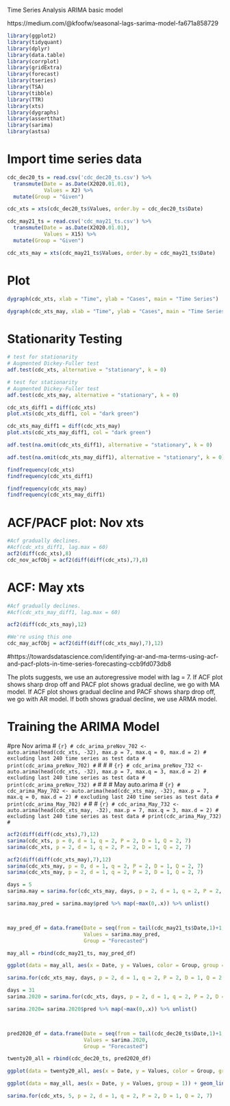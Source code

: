 Time Series Analysis ARIMA basic model

https://medium.com/@kfoofw/seasonal-lags-sarima-model-fa671a858729
```{r, message = FALSE}

library(ggplot2)
library(tidyquant)
library(dplyr)
library(data.table)
library(corrplot)
library(gridExtra)
library(forecast)
library(tseries)
library(TSA)
library(tibble)
library(TTR)
library(xts)
library(dygraphs)
library(assertthat)
library(sarima)
library(astsa)
```

# Import time series data
```{r}
cdc_dec20_ts = read.csv('cdc_dec20_ts.csv') %>% 
  transmute(Date = as.Date(X2020.01.01),
            Values = X2) %>% 
  mutate(Group = "Given")

cdc_xts = xts(cdc_dec20_ts$Values, order.by = cdc_dec20_ts$Date)

cdc_may21_ts = read.csv('cdc_may21_ts.csv') %>% 
  transmute(Date = as.Date(X2020.01.01),
            Values = X15) %>% 
  mutate(Group = "Given")

cdc_xts_may = xts(cdc_may21_ts$Values, order.by = cdc_may21_ts$Date)
```

# Plot
```{r}
dygraph(cdc_xts, xlab = "Time", ylab = "Cases", main = "Time Series")

```

```{r}
dygraph(cdc_xts_may, xlab = "Time", ylab = "Cases", main = "Time Series")
```

# Stationarity Testing
```{r}
# test for stationarity
# Augmented Dickey-Fuller test
adf.test(cdc_xts, alternative = "stationary", k = 0)
```

```{r}
# test for stationarity
# Augmented Dickey-Fuller test
adf.test(cdc_xts_may, alternative = "stationary", k = 0)
```

```{r}
cdc_xts_diff1 = diff(cdc_xts)
plot.xts(cdc_xts_diff1, col = "dark green")
```

```{r}
cdc_xts_may_diff1 = diff(cdc_xts_may)
plot.xts(cdc_xts_may_diff1, col = "dark green")
```

```{r}
adf.test(na.omit(cdc_xts_diff1), alternative = "stationary", k = 0)
```

```{r}
adf.test(na.omit(cdc_xts_may_diff1), alternative = "stationary", k = 0)
```

```{r}
findfrequency(cdc_xts)
findfrequency(cdc_xts_diff1)

findfrequency(cdc_xts_may)
findfrequency(cdc_xts_may_diff1)
```

# ACF/PACF plot: Nov xts
```{r}
#Acf gradually declines.
#Acf(cdc_xts_diff1, lag.max = 60)
acf2(diff(cdc_xts),8)
cdc_nov_acfObj = acf2(diff(diff(cdc_xts),7),8)
```

# ACF: May xts
```{r}
#Acf gradually declines.
#Acf(cdc_xts_may_diff1, lag.max = 60)

acf2(diff(cdc_xts_may),12)

#We're using this one 
cdc_may_acfObj = acf2(diff(diff(cdc_xts_may),7),12)
```

#https://towardsdatascience.com/identifying-ar-and-ma-terms-using-acf-and-pacf-plots-in-time-series-forecasting-ccb9fd073db8

The plots suggests, we use an autoregressive model with lag = 7. If ACF plot shows sharp drop off and PACF plot shows gradual decline, we go with MA model. If ACF plot shows gradual decline and PACF shows sharp drop off, we go with AR model. If both shows gradual decline, we use ARMA model.

# Training the ARIMA Model
#pre Nov arima
# ```{r}
# cdc_arima_preNov_702 <- auto.arima(head(cdc_xts, -32), max.p = 7, max.q = 0, max.d = 2) # excluding last 240 time series as test data
# print(cdc_arima_preNov_702)
# ```
# 
# 
# ```{r}
# cdc_arima_preNov_732 <- auto.arima(head(cdc_xts, -32), max.p = 7, max.q = 3, max.d = 2) # excluding last 240 time series as test data
# print(cdc_arima_preNov_732)
# ```
# 
# # May auto.arima
# ```{r}
# cdc_arima_May_702 <- auto.arima(head(cdc_xts_may, -32), max.p = 7, max.q = 0, max.d = 2) # excluding last 240 time series as test data
# print(cdc_arima_May_702)
# ```
# 
# ```{r}
# cdc_arima_May_732 <- auto.arima(head(cdc_xts_may, -32), max.p = 7, max.q = 3, max.d = 2) # excluding last 240 time series as test data
# print(cdc_arima_May_732)
# ```

```{r}
acf2(diff(diff(cdc_xts),7),12)
sarima(cdc_xts, p = 0, d = 1, q = 2, P = 2, D = 1, Q = 2, 7)
sarima(cdc_xts, p = 2, d = 1, q = 2, P = 2, D = 1, Q = 2, 7)
```

```{r}
acf2(diff(diff(cdc_xts_may),7),12)
sarima(cdc_xts_may, p = 0, d = 1, q = 2, P = 2, D = 1, Q = 2, 7)
sarima(cdc_xts_may, p = 2, d = 1, q = 2, P = 2, D = 1, Q = 2, 7)
```



```{r}
days = 5
sarima.may = sarima.for(cdc_xts_may, days, p = 2, d = 1, q = 2, P = 2, D = 1, Q = 2, 7) 

sarima.may_pred = sarima.may$pred %>% map(~max(0,.x)) %>% unlist()



may_pred_df = data.frame(Date = seq(from = tail(cdc_may21_ts$Date,1)+1, by = 1, length.out = days),
                         Values = sarima.may_pred,
                         Group = "Forecasted")

may_all = rbind(cdc_may21_ts, may_pred_df)

ggplot(data = may_all, aes(x = Date, y = Values, color = Group, group = 1)) + geom_line() + coord_x_date(xlim = c("2021-03-01","2021-15-05"), ylim = (c(-10,5500))) + ggtitle("Time Series")
```
```{r}
sarima.for(cdc_xts_may, days, p = 2, d = 1, q = 2, P = 2, D = 1, Q = 2, 7) 
```
```{r}
days = 31
sarima.2020 = sarima.for(cdc_xts, days, p = 2, d = 1, q = 2, P = 2, D = 1, Q = 2, 7) 

sarima.2020= sarima.2020$pred %>% map(~max(0,.x)) %>% unlist()



pred2020_df = data.frame(Date = seq(from = tail(cdc_dec20_ts$Date,1)+1, by = 1, length.out = days),
                         Values = sarima.2020,
                         Group = "Forecasted")

twenty20_all = rbind(cdc_dec20_ts, pred2020_df)

ggplot(data = twenty20_all, aes(x = Date, y = Values, color = Group, group = 1)) + geom_line() + coord_x_date(xlim = c("2020-01-01","2020-31-12"))
```

```{r}
ggplot(data = may_all, aes(x = Date, y = Values, group = 1)) + geom_line() + coord_x_date(xlim = c("2020-01-01","2020-12-15"))
```

```{r}
sarima.for(cdc_xts, 5, p = 2, d = 1, q = 2, P = 2, D = 1, Q = 2, 7)
```


